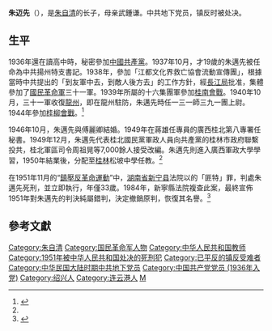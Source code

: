 '''朱迈先'''（{{bd|1918年|9月|1951年|11月|catIdx=Z}}），是[[朱自清|朱自清]]的长子，母亲武鍾谦。中共地下党员，镇反时被处决。

==生平==
1936年還在讀高中時，秘密參加[[中國共產黨|中國共產黨]]。1937年10月，才19歲的朱邁先被任命為中共揚州特支書記。1938年，參加「江都文化界救亡協會流動宣傳團」，根據當時中共提出的「到友軍中去，到敵人後方去」的工作方針，經[[長江局|長江局]]批准，集體參加了[[國民革命軍|國民革命軍]]三十一軍。1939年所屬的十六集團軍參加[[桂南會戰|桂南會戰]]。1940年10月，三十一軍收復[[龍州|龍州]]，即在龍州駐防，朱邁先時任一三一師三九一團上尉。1944年參加[[桂柳會戰|桂柳會戰]]。<ref name="多維歷史">{{Cite web | url=http://history.dwnews.com/big5/news/2013-10-03/59334498-all.html | title=朱自清長子鎮反運動被冤殺 | publisher=多維歷史 | access-date=2013-12-18 | archive-url=https://web.archive.org/web/20131220035103/http://history.dwnews.com/big5/news/2013-10-03/59334498-all.html | archive-date=2013-12-20 | dead-url=yes }}</ref>

1946年10月，朱邁先與傅麗卿結婚。1949年在蔣雄任專員的廣西桂北第八專署任秘書。1949年12月，朱邁先代表桂北國民黨軍政人員向共產黨的桂林市政府聯繫投共，桂北軍區司令周祖晃等7,000餘人接受改編。朱邁先則進入廣西軍政大學學習，1950年結業後，分配至[[桂林|桂林]]松坡中學任教。<ref name="多維歷史"/>

在1951年11月的“[[鎮壓反革命運動|鎮壓反革命運動]]”中，[[湖南省|湖南省]][[新宁县|新宁县]]法院以的「匪特」罪，判處朱邁先死刑，並立即執行，年僅33歲。1984年，新寧縣法院複查此案，最終宣佈1951年對朱邁先的判決純屬錯判，決定撤銷原判，恢復其名譽。<ref>{{Cite web | url=http://www.xzbu.com/9/view-3203003.htm | title=朱自清的被餓死與朱邁先的被冤殺 | date=2012-07-13 | publisher=中国论文网 | access-date=2013-12-18 | archive-url=https://web.archive.org/web/20131219030339/http://www.xzbu.com/9/view-3203003.htm | archive-date=2013-12-19 | dead-url=yes }}</ref>

== 參考文獻 ==
{{Reflist}}

{{DEFAULTSORT:Z}}
[[Category:朱自清|Category:朱自清]]
[[Category:国民革命军人物|Category:国民革命军人物]]
[[Category:中华人民共和国教师|Category:中华人民共和国教师]]
[[Category:1951年被中华人民共和国处决的死刑犯|Category:1951年被中华人民共和国处决的死刑犯]]
[[Category:已平反的镇反受难者|Category:已平反的镇反受难者]]
[[Category:中华民国大陆时期中共地下党员|Category:中华民国大陆时期中共地下党员]]
[[Category:中国共产党党员_(1936年入党)|Category:中国共产党党员 (1936年入党)]]
[[Category:绍兴人|Category:绍兴人]]
[[Category:连云港人|Category:连云港人]]
[[Category:朱姓|M]]
